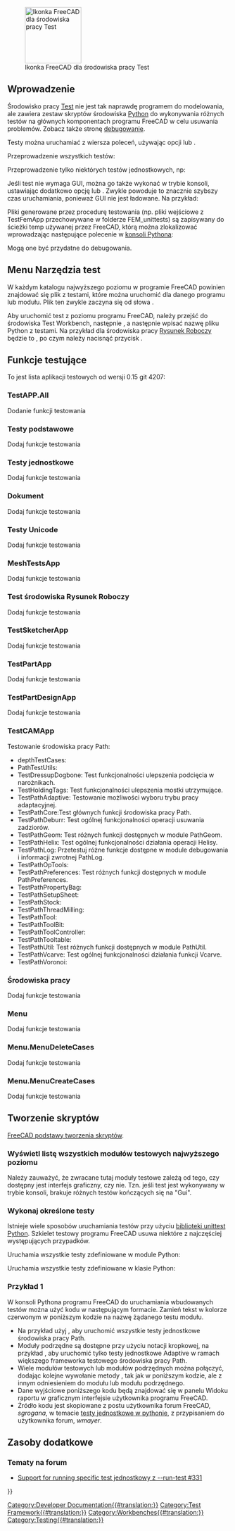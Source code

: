 <languages/>

{{Docnav/pl
|[[Debugging/pl|Debugowanie]]
|[[FreeCAD_Build_Tool/pl|FreeCAD Narzędzie do kompilacji]]
}}

[[Image:Workbench_Test.svg|thumb|128px|Ikonka FreeCAD dla środowiska pracy Test]]

{{TOCright}}

<span id="Introduction"></span>
==Wprowadzenie==

Środowisko pracy [[Testing/pl|Test]] nie jest tak naprawdę programem do modelowania, ale zawiera zestaw skryptów środowiska [[Python/pl|Python]] do wykonywania różnych testów na głównych komponentach programu FreeCAD w celu usuwania problemów. Zobacz także stronę [[Debugging/pl|debugowanie]].

Testy można uruchamiać z wiersza poleceń, używając opcji {{incode|-t}} lub {{incode|--run-test}}.

Przeprowadzenie wszystkich testów:

{{Code|code=
freecad --run-test 0
}}

Przeprowadzenie tylko niektórych testów jednostkowych, np:

{{Code|code=
freecad -t TestDraft
}}

Jeśli test nie wymaga GUI, można go także wykonać w trybie konsoli, ustawiając dodatkowo opcję {{incode|-c}} lub {{incode|--console}}. Zwykle powoduje to znacznie szybszy czas uruchamiania, ponieważ GUI nie jest ładowane. Na przykład:

{{Code|code=
freecad -c -t TestPartDesignApp
}}

Pliki generowane przez procedurę testowania (np. pliki wejściowe z TestFemApp przechowywane w folderze FEM_unittests) są zapisywany do ścieżki temp używanej przez FreeCAD, którą można zlokalizować wprowadzając następujące polecenie w [[Python_console/pl|konsoli Pythona]]:

{{Code|code=
App.getTempPath()
}}

Mogą one być przydatne do debugowania.

<span id="Test_menu"></span>
==Menu Narzędzia test==

W każdym katalogu najwyższego poziomu w programie FreeCAD powinien znajdować się plik z testami, które można uruchomić dla danego programu lub modułu. Plik ten zwykle zaczyna się od słowa {{incode|Test}}.

Aby uruchomić test z poziomu programu FreeCAD, należy przejść do środowiska Test Workbench, następnie {{MenuCommand|Test commands → TestToolsGui → Self test → Select test name}}, a następnie wpisać nazwę pliku Python z testami. Na przykład dla środowiska pracy [[Draft_Workbench/pl|Rysunek Roboczy]] będzie to {{MenuCommand|TestDraft}}, po czym należy nacisnąć przycisk {{Button|Start}}.

<span id="Test_functions"></span>
==Funkcje testujące==

To jest lista aplikacji testowych od wersji 0.15 git 4207:

=== TestAPP.All ===

Dodanie funkcji testowania

<span id="BaseTests"></span>
===Testy podstawowe===

Dodaj funkcje testowania

<span id="UnitTests"></span>
===Testy jednostkowe===

Dodaj funkcje testowania

<span id="Document"></span>
===Dokument===

Dodaj funkcje testowania

<span id="UnicodeTests"></span>
===Testy Unicode===

Dodaj funkcje testowania

=== MeshTestsApp ===

Dodaj funkcje testowania

<span id="TestDraft"></span>
===Test środowiska Rysunek Roboczy===

Dodaj funkcje testowania

=== TestSketcherApp ===

Dodaj funkcje testowania

=== TestPartApp ===

Dodaj funkcje testowania

=== TestPartDesignApp ===

Dodaj funkcje testowania

=== TestCAMApp ===

Testowanie środowiska pracy Path:
* depthTestCases: 
* PathTestUtils: 
* TestDressupDogbone: Test funkcjonalności ulepszenia podcięcia w narożnikach.
* TestHoldingTags: Test funkcjonalności ulepszenia mostki utrzymujące.
* TestPathAdaptive: Testowanie możliwości wyboru trybu pracy adaptacyjnej.
* TestPathCore:Test głównych funkcji środowiska pracy Path.
* TestPathDeburr: Test ogólnej funkcjonalności operacji usuwania zadziorów.
* TestPathGeom: Test różnych funkcji dostępnych w module PathGeom.
* TestPathHelix: Test ogólnej funkcjonalności działania operacji Helisy.
* TestPathLog: Przetestuj różne funkcje dostępne w module debugowania i informacji zwrotnej PathLog.
* TestPathOpTools: 
* TestPathPreferences: Test różnych funkcji dostępnych w module PathPreferences.
* TestPathPropertyBag: 
* TestPathSetupSheet: 
* TestPathStock: 
* TestPathThreadMilling: 
* TestPathTool: 
* TestPathToolBit: 
* TestPathToolController: 
* TestPathTooltable: 
* TestPathUtil: Test różnych funkcji dostępnych w module PathUtil.
* TestPathVcarve: Test ogólnej funkcjonalności działania funkcji Vcarve.
* TestPathVoronoi:

<span id="Workbench"></span>
===Środowiska pracy===

Dodaj funkcje testowania

<span id="Menu"></span>
===Menu===

Dodaj funkcje testowania

=== Menu.MenuDeleteCases ===

Dodaj funkcje testowania

=== Menu.MenuCreateCases ===

Dodaj funkcje testowania

<span id="Scripting"></span>
==Tworzenie skryptów==

{{Emphasis|Zobacz również:}} [[FreeCAD_Scripting_Basics/pl|FreeCAD podstawy tworzenia skryptów]].

<span id="Get_a_list_of_all_top-level_test_modules"></span>
===Wyświetl listę wszystkich modułów testowych najwyższego poziomu===

{{Code|code=
FreeCAD.__unit_test__
}}

Należy zauważyć, że zwracane tutaj moduły testowe zależą od tego, czy dostępny jest interfejs graficzny, czy nie. Tzn. jeśli test jest wykonywany w trybie konsoli, brakuje różnych testów kończących się na "Gui".

<span id="Run_specific_tests"></span>
===Wykonaj określone testy===

Istnieje wiele sposobów uruchamiania testów przy użyciu [https://docs.python.org/3/library/unittest.html biblioteki unittest Python]. Szkielet testowy programu FreeCAD usuwa niektóre z najczęściej występujących przypadków.

Uruchamia wszystkie testy zdefiniowane w module Python:
{{Code|code=
import Test, TestFemApp
Test.runTestsFromModule(TestFemApp)
}}

Uruchamia wszystkie testy zdefiniowane w klasie Python:
{{Code|code=
import Test, femtest.app.test_solver_calculix
Test.runTestsFromClass(femtest.app.test_solver_calculix.TestSolverCalculix)
}}

<span id="Example_1"></span>
===Przykład 1===

W konsoli Pythona programu FreeCAD do uruchamiania wbudowanych testów można użyć kodu w następującym formacie.  Zamień tekst w kolorze czerwonym {{incode|"TestFem"}} w poniższym kodzie na nazwę żądanego testu modułu.
* Na przykład użyj {{incode|TestPathApp}}, aby uruchomić wszystkie testy jednostkowe środowiska pracy Path.
* Moduły podrzędne są dostępne przy użyciu notacji kropkowej, na przykład {{incode|TestPathApp.TestPathAdaptive}}, aby uruchomić tylko testy jednostkowe Adaptive w ramach większego frameworka testowego środowiska pracy Path.
* Wiele modułów testowych lub modułów podrzędnych można połączyć, dodając kolejne wywołanie metody {{incode|suite.addTest(...)}}, tak jak w poniższym kodzie, ale z innym odniesieniem do modułu lub modułu podrzędnego.
* Dane wyjściowe poniższego kodu będą znajdować się w panelu Widoku raportu w graficznym interfejsie użytkownika programu FreeCAD.
* Źródło kodu jest skopiowane z postu użytkownika forum FreeCAD, ''sgrogana'', w temacie [https://forum.freecad.org/viewtopic.php?style=3&p=153251#p153251 testy jednostkowe w pythonie], z przypisaniem do użytkownika forum, ''wmayer''.

{{Code|code=
import unittest
suite = unittest.TestSuite()
suite.addTest(unittest.defaultTestLoader.loadTestsFromName("TestFem"))
r = unittest.TextTestRunner()
r.run(suite)
}}

<span id="Additional_Resources"></span>
==Zasoby dodatkowe==

<span id="Forum_Topics"></span>
===Tematy na forum===

* [https://forum.freecad.org/viewtopic.php?style=3&f=27&t=18379 Support for running specific test jednostkowy z --run-test #331]


{{Docnav/pl
|[[Debugging/pl|Debugowanie]]
|[[FreeCAD_Build_Tool/pl|FreeCAD Narzędzie do kompilacji]]
}}

<!--T:21-->
{{Userdocnavi{{#translation:}}}}
[[Category:Developer Documentation{{#translation:}}]]
[[Category:Test Framework{{#translation:}}]]
[[Category:Workbenches{{#translation:}}]]
[[Category:Testing{{#translation:}}]]